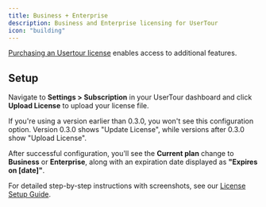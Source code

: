 ```yaml
---
title: Business + Enterprise
description: Business and Enterprise licensing for UserTour
icon: "building"
---
```


[Purchasing an Usertour license](https://tally.so/r/n904o1) enables access to additional features. 

## Setup

Navigate to **Settings > Subscription** in your UserTour dashboard and click **Upload License** to upload your license file.

<Note>
If you're using a version earlier than 0.3.0, you won't see this configuration option. Version 0.3.0 shows "Update License", while versions after 0.3.0 show "Upload License".
</Note>

After successful configuration, you'll see the **Current plan** change to **Business** or **Enterprise**, along with an expiration date displayed as **"Expires on [date]"**.

For detailed step-by-step instructions with screenshots, see our [License Setup Guide](/how-to-guides/setup-license-key). 